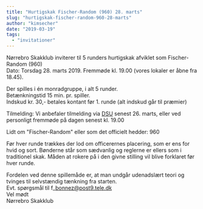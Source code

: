 ```yaml
---
title: "Hurtigskak Fischer-Random (960) 28. marts"
slug: "hurtigskak-fischer-random-960-28-marts"
author: "kimsecher"
date: "2019-03-19"
tags: 
  - "invitationer"
---
```


Nørrebro Skakklub inviterer til 5 runders hurtigskak afviklet som Fischer-Random (960)  
Dato: Torsdag 28. marts 2019. Fremmøde kl. 19.00 (vores lokaler er åbne fra 18.45).  

Der spilles i én monradgruppe, i alt 5 runder.  
Betænkningstid 15 min. pr. spiller.  
Indskud kr. 30,- betales kontant før 1. runde (alt indskud går til præmier)

Tilmelding: Vi anbefaler tilmelding via [DSU](https://turnering.skak.dk/TournamentActive/Details?tourId=25677) senest 26. marts, eller ved personligt fremmøde på dagen senest kl. 19.00

Lidt om "Fischer-Random" eller som det officielt hedder: 960

Før hver runde trækkes der lod om officerernes placering, som er ens for hvid og sort. Bønderne står som sædvanlig og reglerne er ellers som i traditionel skak. Måden at rokere på i den givne stilling vil blive forklaret før hver runde.

Fordelen ved denne spillemåde er, at man undgår udenadslært teori og tvinges til selvstændig tænkning fra starten.  
Evt. spørgsmål til f\_bonnez@post9.tele.dk  
Vel mødt  
Nørrebro Skakklub
